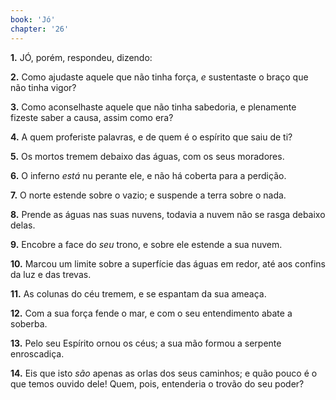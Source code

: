 ```yaml
---
book: 'Jó'
chapter: '26'
---
```


**1.** JÓ, porém, respondeu, dizendo:

**2.** Como ajudaste aquele que não tinha força, *e* sustentaste o braço que não tinha vigor?

**3.** Como aconselhaste aquele que não tinha sabedoria, e plenamente fizeste saber a causa, assim como era?

**4.** A quem proferiste palavras, e de quem é o espírito que saiu de ti?

**5.** Os mortos tremem debaixo das águas, com os seus moradores.

**6.** O inferno *está* nu perante ele, e não há coberta para a perdição.

**7.** O norte estende sobre o vazio; e suspende a terra sobre o nada.

**8.** Prende as águas nas suas nuvens, todavia a nuvem não se rasga debaixo delas.

**9.** Encobre a face do *seu* trono, e sobre ele estende a sua nuvem.

**10.** Marcou um limite sobre a superfície das águas em redor, até aos confins da luz e das trevas.

**11.** As colunas do céu tremem, e se espantam da sua ameaça.

**12.** Com a sua força fende o mar, e com o seu entendimento abate a soberba.

**13.** Pelo seu Espírito ornou os céus; a sua mão formou a serpente enroscadiça.

**14.** Eis que isto *são* apenas as orlas dos seus caminhos; e quão pouco é o que temos ouvido dele! Quem, pois, entenderia o trovão do seu poder?